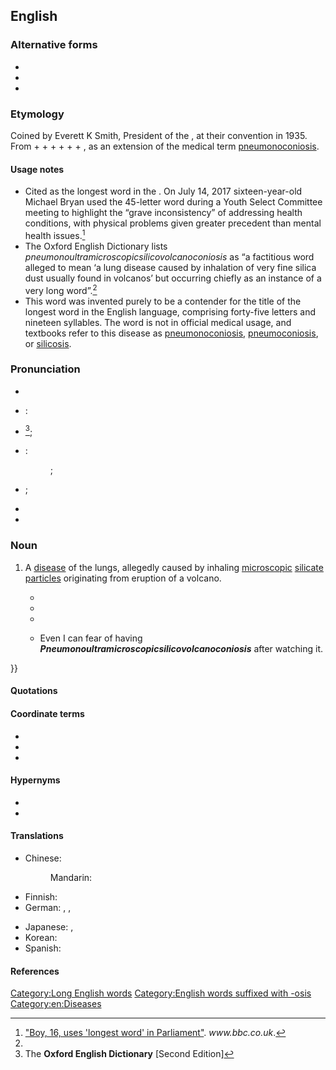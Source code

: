 ==English==
{{wikipedia|pneumonoultramicroscopicsilicovolcanoconiosis|pneumono...}}

===Alternative forms===
* {{l|en|pneumonoultramicroscopicsilicovolcano-coniosis}}
* {{l|en|pneumonoultramicroscopicsilicovolcanokoniosis}}
* {{l|en|P45}}

===Etymology===
Coined by Everett K Smith, President of the {{w|National Puzzlers' League}}, at their convention in 1935. From {{der|en|grc|πνεύμων||lung}} + {{der|en|la|ultra||beyond}} + {{cog|en|microscopic}} + {{m|en|silico-}} + {{m|en|volcano}} + {{der|en|grc|κόνις||dust}} + {{cog|en|-osis}}, as an extension of the medical term [[pneumonoconiosis]].

====Usage notes====

* Cited as the longest word in the ''{{w|Oxford English Dictionary}}''. On July 14, 2017 sixteen-year-old Michael Bryan used the 45-letter word during a Youth Select Committee meeting to highlight the “grave inconsistency” of addressing health conditions, with physical problems given greater precedent than mental health issues.<ref>[http://www.bbc.co.uk/news/uk-england-dorset-40775470 "Boy, 16, uses 'longest word' in Parliament"]. ''www.bbc.co.uk''.</ref>
* The Oxford English Dictionary lists ''pneumonoultramicroscopicsilicovolcanoconiosis'' as “a factitious word alleged to mean ‘a lung disease caused by inhalation of very fine silica dust usually found in volcanos’ but occurring chiefly as an instance of a very long word”.<ref name="OED-pronstress&usage"/>
* This word was invented purely to be a contender for the title of the longest word in the English language, comprising forty-five letters and nineteen syllables. The word is not in official medical usage, and textbooks refer to this disease as [[pneumonoconiosis]], [[pneumoconiosis]], or [[silicosis]].

===Pronunciation===
* {{audio|en|Es-us-ncalif-pneumonoultramicroscopicsilicovolcanoconisis.ogg|Audio (US, Northern California)}}
{{rel-top|Pronunciatory transcriptions and hyphenation}}
* {{a|RP}}:
* {{IPA|en|/njuːˌmɒnəʊʌltɹəmaɪkɹəʊˈskɒpɪkˌsɪlɪkəʊvɒlkeɪnəʊkəʊniˈəʊsɪs/}}<ref name="OED-pronstress&usage">The '''Oxford English Dictionary''' [Second Edition]</ref>;
* {{a|US}}:
*: {{enPR|no͞o-män'ō-ŭl-trə-mī-krə-skäpʹĭk-sĭl'ē-kō-väl-kā-nō-kō-nē-ōʹsĭs}};
* {{IPA|en|/nuˌmɑːnoʊʌltɹəmaɪkɹoʊˈskɑːpɪkˌsɪlɪkoʊvɑːlkeɪnoʊkoʊniˈoʊsɪs/}};
* {{audio|en|en-us-pneumonoultramicroscopicsilicovolcanoconiosis.ogg|Audio (US)}}
* {{hyphenation|en|pneu|mon|o|ul|tra|mi|cro|scop|ic|sil|i|co|vol|ca|no|co|ni|o|sis}}
{{rel-bottom}}

===Noun===
{{en-noun|-}}

# {{lb|en|nonce}} A [[disease]] of the lungs, allegedly caused by inhaling [[microscopic]] [[silicate]] [[particle|particles]] originating from eruption of a volcano.
#* {{quote-journal
|en
|year=1980
|month=March
|title=Black Lung
|first=Lorin E.
|last=Kerr
|journal=Journal of Public Health Policy
|volume=1
|issue=1
|page=50
|jstor=3342357
|passage=Call it miner's asthma, [[silicosis]], '''pneumonoultramicroscopicsilicovolcanoconiosis''', coal workers' [[pneumoconiosis]], or [[black lung]]—they are all dust diseases with the same symptoms.
}}
#* {{quote-newsgroup
|en
|date=1998-08-27
|title=Lament for a Lung Disease
|author=Smokey
|newsgroup=talk.bizarre
|id=6s3r8o$brt$1@camel15.mindspring.com
|url=http://groups.google.com/group/talk.bizarre/browse_thread/thread/3db7020dcb5b531e/cbd79ebd7c266219?q=pneumonoultramicroscopicsilicovolcanoconiosis
|passage=I say that it must be the silica dust<br />That we breathed through our mouths and our noses<br />That brought '''pneumonoultramicroscopicsilicovolcanoconiosis'''.
}}
#* {{quote-newsgroup
|en
|date=2002-12-18T04:19:52
|group=alt.fan.scarecrow
|author=Pod
|title=Pneumonoultramicroscopicsilicovolcanoconiosis
|id=iHSL9.2091$h43.295898@stones
|url=http://groups.google.com/group/alt.fan.scarecrow/msg/39876843908f9513
|passage=It's either '''pneumonoultramicroscopicsilicovolcanoconiosis''', or a bad cough.
}}
#* {{quote-book
|en
|date=2011-04-28
|title=Am I the Person My Mother Warned Me About?: A Four-year College Experience ... Only the Good Parts
|first=Kurt D.
|last=Stradtman
|publisher=Xlibris
|isbn=9781462862887
|lccn=2011906469
|page=90
|pageurl=http://books.google.com/books?id=06v2Q_rL_dAC&pg=PA90&dq=pneumonoultramicroscopicsilicovolcanoconiosis
|passage=I still can't watch ''House M.D.'' and not have my mind wonder{{...}} Even I can fear of{{SIC}} having '''''Pneumonoultramicroscopicsilicovolcanoconiosis''''' after watching it.
}}

====Quotations====
{{seemoreCites|en}}

====Coordinate terms====
* {{l|en|black lung}}
* {{l|en|potter's rot}}
* {{l|en|miner cough}}

====Hypernyms====
* {{l|en|pneumoconiosis}}
* {{l|en|silicosis}}

====Translations====
{{trans-top|disease of the lungs}}
* Chinese:
*: Mandarin: {{t|cmn|礦工氣管癌|sc=Hani}}
* Finnish: {{t|fi|pneumonoultra­mikroskopiko­silikovulkanokonioosi}}
* German: {{t|de|Quarzstaublunge|f}}, {{t|de|Quarzstaublungenkrankheit|f}}, {{t|de|Silikose|f}}
{{trans-mid}}
* Japanese: {{t|ja|ニューモノウルトラマイクロスコーピックシリコヴォルケーノコニオシス|tr=nyūmonōrutoramaikurosukōpikkushirikovorukēnokonioshisu|sc=Jpan}}, {{t|ja|塵肺|tr=jinhai, jinpai}}
* Korean: {{t|ko|진폐증|sc=Kore}}
* Spanish: {{t+|es|neumoconiosis|f}}
{{trans-bottom}}

====References====
<references/>

[[Category:Long English words]]

[[Category:English words suffixed with -osis]]
[[Category:en:Diseases]]